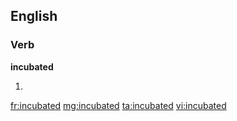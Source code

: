==English==

===Verb===
'''incubated'''

# {{past of|[[incubate]]}}

[[fr:incubated]]
[[mg:incubated]]
[[ta:incubated]]
[[vi:incubated]]